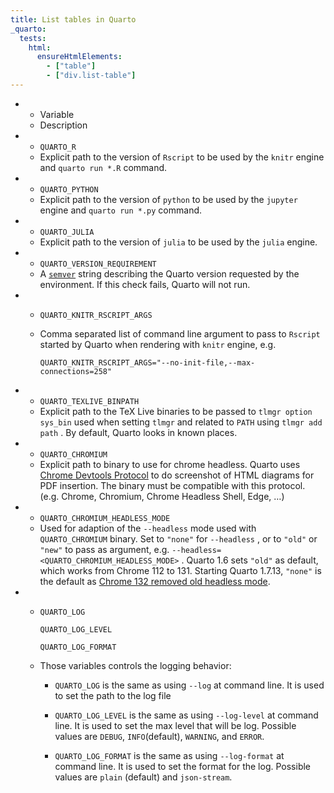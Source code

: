 ```yaml
---
title: List tables in Quarto
_quarto:
  tests:
    html:
      ensureHtmlElements:
        - ["table"]
        - ["div.list-table"]
---
```


::: {.list-table widths="0.070833333333333,0.92916666666667" header-rows="1"}

* * Variable
  * Description

* * `QUARTO_R`
  * Explicit path to the version of `Rscript` to be used by the `knitr` engine and `quarto run *.R` command.

* * `QUARTO_PYTHON`
  * Explicit path to the version of `python` to be used by the `jupyter` engine and `quarto run *.py` command.

* * `QUARTO_JULIA`
  * Explicit path to the version of `julia` to be used by the `julia` engine.

* * `QUARTO_VERSION_REQUIREMENT`
  * A [`semver`](https://semver.org/) string describing the Quarto version requested by the environment. If this check fails, Quarto will not run.

* * `QUARTO_KNITR_RSCRIPT_ARGS`
  
  * Comma separated list of command line argument to pass to `Rscript` started by Quarto when rendering with `knitr` engine, e.g.
    
    ```
    QUARTO_KNITR_RSCRIPT_ARGS="--no-init-file,--max-connections=258"
    ```

* * `QUARTO_TEXLIVE_BINPATH`
  * Explicit path to the TeX Live binaries to be passed to `tlmgr option sys_bin` used when setting `tlmgr` and related to `PATH` using `tlmgr add path` . By default, Quarto looks in known places.

* * `QUARTO_CHROMIUM`
  * Explicit path to binary to use for chrome headless. Quarto uses [Chrome Devtools Protocol](https://chromedevtools.github.io/devtools-protocol/) to do screenshot of HTML diagrams for PDF insertion. The binary must be compatible with this protocol. (e.g. Chrome, Chromium, Chrome Headless Shell, Edge, …)

* * `QUARTO_CHROMIUM_HEADLESS_MODE`
  * Used for adaption of the `--headless` mode used with `QUARTO_CHROMIUM` binary. Set to `"none"` for `--headless` , or to `"old"` or `"new"` to pass as argument, e.g. `--headless=<QUARTO_CHROMIUM_HEADLESS_MODE>` . Quarto 1.6 sets `"old"` as default, which works from Chrome 112 to 131. Starting Quarto 1.7.13, `"none"` is the default as [Chrome 132 removed old headless mode](https://developer.chrome.com/blog/removing-headless-old-from-chrome).

* * `QUARTO_LOG`
    
    `QUARTO_LOG_LEVEL`
    
    `QUARTO_LOG_FORMAT`
  
  * Those variables controls the logging behavior:
    
    * `QUARTO_LOG` is the same as using `--log` at command line. It is used to set the path to the log file
    
    * `QUARTO_LOG_LEVEL` is the same as using `--log-level` at command line. It is used to set the max level that will be log. Possible values are `DEBUG`, `INFO`(default), `WARNING`, and `ERROR`.
    
    * `QUARTO_LOG_FORMAT` is the same as using `--log-format` at command line. It is used to set the format for the log. Possible values are `plain` (default) and `json-stream`.

:::

